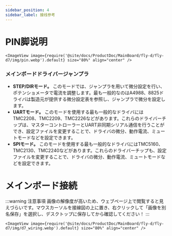 ```yaml
---
sidebar_position: 4
sidebar_label: 接线参考
---
```


# PIN脚说明
    <ImageView image={require('@site/docs/ProductDoc/MainBoard/fly-d/fly-d7/img/pin.webp').default} size="80%" align="center" />

### メインボードドライバージャンプラ

* **STEP/DIRモード。** このモードでは、ジャンプラを用いて微分設定を行い、ポテンショメータで電流を調整します。最も一般的なのはA4988、8825ドライバは製造元が提供する微分設定表を参照し、ジャンプラで微分を設定します。
* **UARTモード。** このモードを使用する最も一般的なドライバにはTMC2208、TMC2209、TMC2226などがあります。これらのドライバーチップは、マスターコントローラーとUART非同期シリアル通信を行うことができ、設定ファイルを変更することで、ドライバの微分、動作電流、ミュートモードなどを設定できます。
* **SPIモード。** このモードを使用する最も一般的なドライバにはTMC5160、TMC2130、TMC2240などがあります。これらのドライバーチップも、設定ファイルを変更することで、ドライバの微分、動作電流、ミュートモードなどを設定できます。

# メインボード接続

:::warning 注意事項
画像の解像度が高いため、ウェブページ上で閲覧すると見えづらいです。マウスカーソルを接線図の上に置き、右クリックして「画像を別名保存」を選択し、デスクトップに保存してから確認してください！
:::

    <ImageView image={require('@site/docs/ProductDoc/MainBoard/fly-d/fly-d7/img/d7_wiring.webp').default} size="80%" align="center" />

